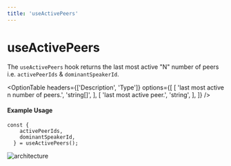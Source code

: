 ```yaml
---
title: 'useActivePeers'
---
```



# useActivePeers

The `useActivePeers` hook returns the last most active "N" number of peers i.e. `activePeerIds` & `dominantSpeakerId`.

<OptionTable
  headers={['Description', 'Type']}
  options={[
    [
      'last most active n number of peers.',
      'string[]',
    ],
    [
      'last most active peer.',
      'string',
    ],
  ]}
/>

#### Example Usage 

```tsx
const {
    activePeerIds,
    dominantSpeakerId,
  } = useActivePeers();
```


<Image
  src="/docs/images/Recording_ActiveSpeaker.png"
  alt="architecture"
  width={1000}
  height={1000}
  quality={100}
  priority
  className="my-8"
/>
